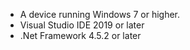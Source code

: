 <PlatformWrapper platform="windows">

- A device running Windows 7 or higher.
- Visual Studio IDE 2019 or later
- .Net Framework 4.5.2 or later

</PlatformWrapper>